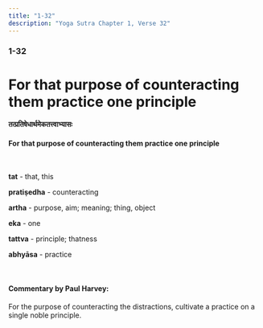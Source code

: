 ```yaml
---
title: "1-32"
description: "Yoga Sutra Chapter 1, Verse 32"
---
```


### 1-32

# For that purpose of counteracting them practice one principle

#### तत्प्रतिषेधार्थमेकतत्त्वाभ्यासः

#### For that purpose of counteracting them practice one principle

<br />

**tat** - that, this <br />

**pratiṣedha** - counteracting <br />

**artha** - purpose, aim; meaning; thing, object <br />

**eka** - one <br />

**tattva** - principle; thatness <br />

**abhyāsa** - practice

<br />

#### Commentary by Paul Harvey:

For the purpose of counteracting the distractions,
cultivate a practice on a single noble principle.
